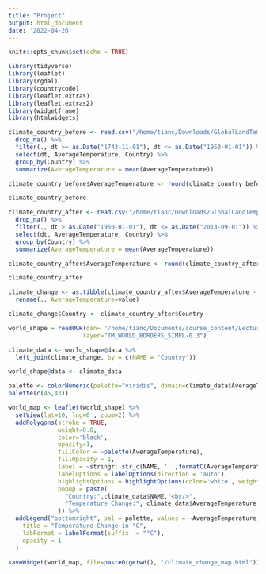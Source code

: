 ```yaml
---
title: "Project"
output: html_document
date: '2022-04-26'
---
```


```r
knitr::opts_chunk$set(echo = TRUE)
```

```r
library(tidyverse)
library(leaflet)
library(rgdal)
library(countrycode)
library(leaflet.extras)
library(leaflet.extras2)
library(widgetframe)
library(htmlwidgets)
```

```r
climate_country_before <- read.csv("/home/tianc/Downloads/GlobalLandTemperaturesByCountry.csv") %>% 
  drop_na() %>%
  filter(., dt >= as.Date("1743-11-01"), dt <= as.Date("1950-01-01")) %>% 
  select(dt, AverageTemperature, Country) %>% 
  group_by(Country) %>%
  summarize(AverageTemperature = mean(AverageTemperature))

climate_country_before$AverageTemperature <- round(climate_country_before$AverageTemperature, 2)

climate_country_before
```
```r
climate_country_after <- read.csv("/home/tianc/Downloads/GlobalLandTemperaturesByCountry.csv") %>% 
  drop_na() %>%
  filter(., dt > as.Date("1950-01-01"), dt <= as.Date("2013-09-01")) %>% 
  select(dt, AverageTemperature, Country) %>% 
  group_by(Country) %>%
  summarize(AverageTemperature = mean(AverageTemperature))

climate_country_after$AverageTemperature <- round(climate_country_after$AverageTemperature, 2)

climate_country_after
```

```r
climate_change <- as.tibble(climate_country_after$AverageTemperature - climate_country_before$AverageTemperature) %>% 
  rename(., AverageTemperature=value)

climate_change$Country <- climate_country_after$Country
```


```r
world_shape = readOGR(dsn= "/home/tianc/Documents/course_content/Lectures/Week07/data/world_map/", 
                     layer="TM_WORLD_BORDERS_SIMPL-0.3")
```

```r
climate_data <- world_shape@data %>% 
  left_join(climate_change, by = c(NAME = "Country"))

world_shape@data <- climate_data

```

```r
palette <- colorNumeric(palette="viridis", domain=climate_data$AverageTemperature, na.color="transparent")
palette(c(45,43))
```


```r
world_map <- leaflet(world_shape) %>%
  setView(lat=10, lng=0 , zoom=2) %>%
  addPolygons(stroke = TRUE,
              weight=0.8, 
              color='black', 
              opacity=1,
              fillColor = ~palette(AverageTemperature), 
              fillOpacity = 1,
              label = ~stringr::str_c(NAME, ' ',formatC(AverageTemperature, big.mark = ',', format='d')),
              labelOptions = labelOptions(direction = 'auto'),
              highlightOptions = highlightOptions(color='white', weight = 3,bringToFront = TRUE),
              popup = paste(
                "Country:",climate_data$NAME,"<br/>",
                "Temperature Change:", climate_data$AverageTemperature, "°C","<br/>"
              )) %>% 
  addLegend("bottomright", pal = palette, values = ~AverageTemperature,
    title = "Temperature Change in °C",
    labFormat = labelFormat(suffix  = "°C"),
    opacity = 1
  )


```

```r
saveWidget(world_map, file=paste0(getwd(), "/climate_change_map.html"))
```
